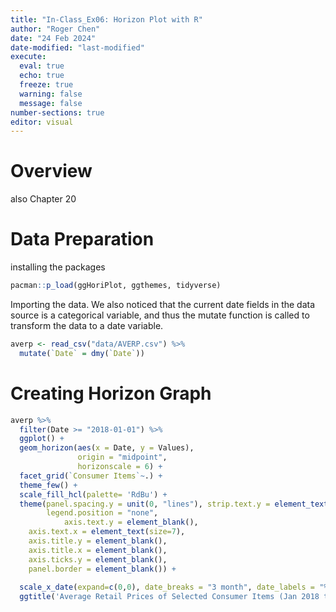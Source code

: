 ```yaml
---
title: "In-Class_Ex06: Horizon Plot with R"
author: "Roger Chen"
date: "24 Feb 2024"
date-modified: "last-modified"
execute: 
  eval: true
  echo: true
  freeze: true
  warning: false
  message: false
number-sections: true
editor: visual
---
```


# Overview

also Chapter 20

# Data Preparation

installing the packages

```r
pacman::p_load(ggHoriPlot, ggthemes, tidyverse)
```

Importing the data. We also noticed that the current date fields in the data source is a categorical variable, and thus the mutate function is called to transform the data to a date variable.

```r
averp <- read_csv("data/AVERP.csv") %>%
  mutate(`Date` = dmy(`Date`))
```

# Creating Horizon Graph

```r

averp %>%
  filter(Date >= "2018-01-01") %>%
  ggplot() +
  geom_horizon(aes(x = Date, y = Values),
               origin = "midpoint",
               horizonscale = 6) +
  facet_grid(`Consumer Items`~.) +
  theme_few() +
  scale_fill_hcl(palette= 'RdBu') +
  theme(panel.spacing.y = unit(0, "lines"), strip.text.y = element_text(size = 5, angle = 0, hjust = 0),
        legend.position = "none",
            axis.text.y = element_blank(),
    axis.text.x = element_text(size=7),
    axis.title.y = element_blank(),
    axis.title.x = element_blank(),
    axis.ticks.y = element_blank(),
    panel.border = element_blank()) +
  
  scale_x_date(expand=c(0,0), date_breaks = "3 month", date_labels = "%b%y") +
  ggtitle('Average Retail Prices of Selected Consumer Items (Jan 2018 to Dec 2022)')


```
